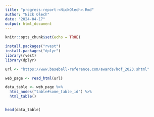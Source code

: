 ```yaml
---
title: "progress-report-<NickOlech>.Rmd"
author: "Nick Olech"
date: "2024-04-17"
output: html_document
---
```


```r
knitr::opts_chunk$set(echo = TRUE)
```



```r
install.packages("rvest")
install.packages("dplyr")
library(rvest)
library(dplyr)

url <- "https://www.baseball-reference.com/awards/hof_2023.shtml"

web_page <- read_html(url)

data_table <- web_page %>%
  html_nodes("table#some_table_id") %>%
  html_table()


head(data_table)



```

